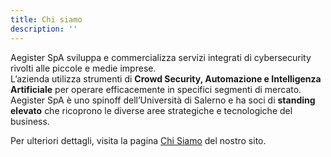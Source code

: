 ```yaml
---
title: Chi siamo
description: ''
---
```


Aegister SpA sviluppa e commercializza servizi integrati di cybersecurity rivolti alle piccole e medie imprese.  
L’azienda utilizza strumenti di **Crowd Security, Automazione e Intelligenza Artificiale** per operare efficacemente in specifici segmenti di mercato.  
Aegister SpA è uno spinoff dell’Università di Salerno e ha soci di **standing elevato** che ricoprono le diverse aree strategiche e tecnologiche del business.  

Per ulteriori dettagli, visita la pagina [Chi Siamo](https://aegister.com/en/company/) del nostro sito.